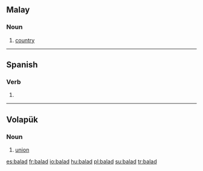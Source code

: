 ==Malay==

===Noun===
{{infl|ms|noun}}

# [[country]]

----

==Spanish==

===Verb===
{{es-verb-form|balar}}

# {{es-verb form of|ending=ar|mood=imperative|sense=affirmative|pers=2|formal=no|number=plural|[[balar]]|region=Spain}}

----

==Volapük==

===Noun===
{{infl|vo|noun}}

# [[union]]

[[es:balad]]
[[fr:balad]]
[[io:balad]]
[[hu:balad]]
[[pl:balad]]
[[su:balad]]
[[tr:balad]]